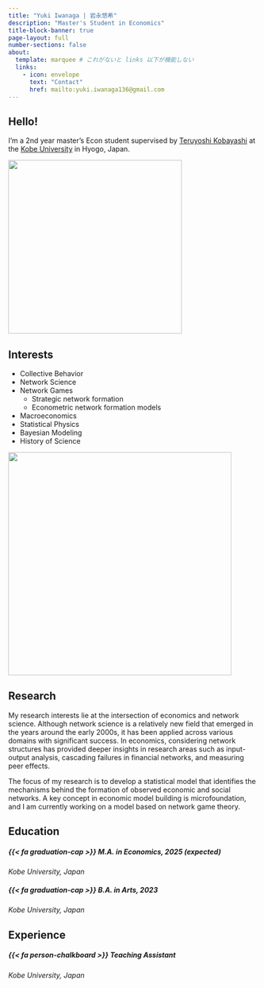 ```yaml
---
title: "Yuki Iwanaga | 岩永悠希"
description: "Master's Student in Economics"
title-block-banner: true
page-layout: full
number-sections: false
about:
  template: marquee # これがないと links 以下が機能しない
  links: 
    - icon: envelope
      text: "Contact"
      href: mailto:yuki.iwanaga136@gmail.com
---
```


<!-- columns 環境は、どの媒体でも column を作ってしまうため、スマホでは非常に見にくい。媒体によって柔軟に要素を配置するには {layout="[]"} 環境を使う。
:::: {.columns}

::: {.column width="60%"}
## Hello!

I'm a 2nd year master's Econ student supervised by [Teruyoshi Kobayashi](https://terukobayashi.wordpress.com/) at the [Kobe University](https://www.kobe-u.ac.jp/ja/) in Hyogo, Japan.

<div style="margin-top: 36px;"></div>
:::

::: {.column width="40%"}
[![](assets/images/network_SBM.svg){width=350 fig-align="center"}](https://graph-tool.skewed.de/)
:::

:::: -->

::: {layout="[55,-1,45]"}

::: {#first-column}
## Hello!

I'm a 2nd year master's Econ student supervised by [Teruyoshi Kobayashi](https://terukobayashi.wordpress.com/) at the [Kobe University](https://www.kobe-u.ac.jp/ja/) in Hyogo, Japan.
:::

::: {#second-column}
[![](assets/images/network_SBM.svg){width=350 fig-align="center"}](https://graph-tool.skewed.de/)
:::

:::


::: {layout="[50,50]"}

::: {#first-column}
## Interests

- Collective Behavior
- Network Science
- Network Games
  - Strategic network formation
  - Econometric network formation models
- Macroeconomics
- Statistical Physics
- Bayesian Modeling
- History of Science

![](assets/images/collective_behavior.png){width=450 fig-align="left"}

:::

::: {#second-column}
## Research

My research interests lie at the intersection of economics and network science. Although network science is a relatively new field that emerged in the years around the early 2000s, it has been applied across various domains with significant success. In economics, considering network structures has provided deeper insights in research areas such as input-output analysis, cascading failures in financial networks, and measuring peer effects.

The focus of my research is to develop a statistical model that identifies the mechanisms behind the formation of observed economic and social networks. A key concept in economic model building is microfoundation, and I am currently working on a model based on network game theory.

:::

:::


::: {layout="[50,50]" layout-valign="top"}

::: {#first-column}
## Education

##### [{{< fa graduation-cap >}}]{.color-minty} M.A. in Economics, 2025 (expected)

_Kobe University, Japan_

##### [{{< fa graduation-cap >}}]{.color-minty} B.A. in Arts, 2023

_Kobe University, Japan_

:::

::: {#second-column}
## Experience

##### [{{< fa person-chalkboard >}}]{.color-minty} Teaching Assistant

_Kobe University, Japan_

:::

:::

<!-- 以下の columns 環境だと若干右側のブロックが左寄りになる -->

<!-- :::: {.columns layout-valign="top"}

::: {.column width="50%"}
## Education

##### [{{< fa graduation-cap >}}]{.color-minty} M.A. in Economics, 2025 (expected)

_Kobe University, Japan_

##### [{{< fa graduation-cap >}}]{.color-minty} B.A. in Arts, 2023

_Kobe University, Japan_

:::

::: {.column width="50%"}
## Experience

##### [{{< fa person-chalkboard >}}]{.color-minty} Teaching Assistant

_Kobe University, Japan_

:::

:::: -->